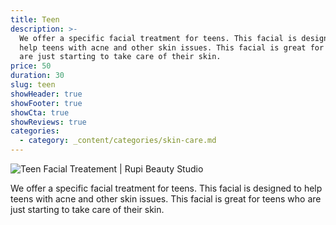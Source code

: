 ```yaml
---
title: Teen
description: >-
  We offer a specific facial treatment for teens. This facial is designed to
  help teens with acne and other skin issues. This facial is great for teens who
  are just starting to take care of their skin.
price: 50
duration: 30
slug: teen
showHeader: true
showFooter: true
showCta: true
showReviews: true
categories:
  - category: _content/categories/skin-care.md
---
```


![Teen Facial Treatement | Rupi Beauty Studio](/uploads/services/facial.webp 'Teen Facial Treatement | Rupi Beauty Studio')

We offer a specific facial treatment for teens. This facial is designed to help teens with acne and other skin issues. This facial is great for teens who are just starting to take care of their skin.
